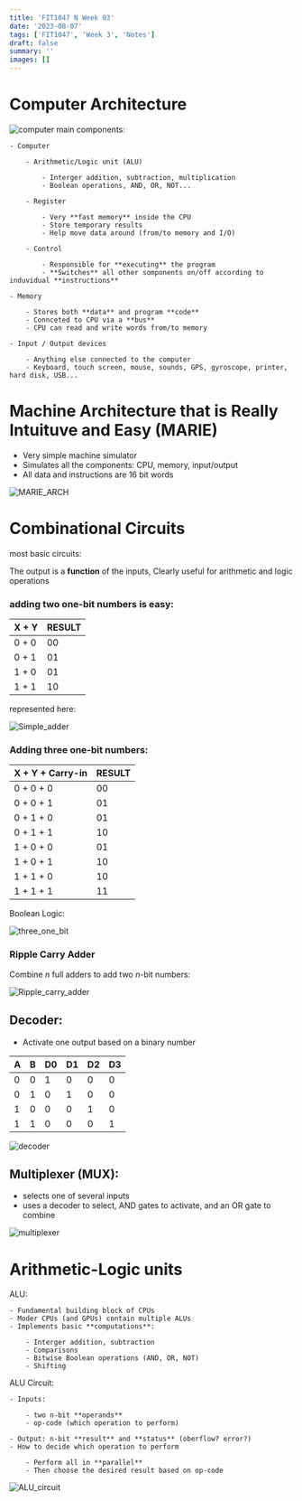 ```yaml
---
title: 'FIT1047 N Week 03'
date: '2023-08-07'
tags: ['FIT1047', 'Week 3', 'Notes']
draft: false
summary: ''
images: []
---
```


# Computer Architecture

![computer](/static/images/FIT1047/computer_arch01.jpg)
main components:

    - Computer

        - Arithmetic/Logic unit (ALU)

            - Interger addition, subtraction, multiplication
            - Boolean operations, AND, OR, NOT...

        - Register

            - Very **fast memory** inside the CPU
            - Store temporary results
            - Help move data around (from/to memory and I/O)

        - Control

            - Responsible for **executing** the program
            - **Switches** all other somponents on/off according to induvidual **instructions**

    - Memory

        - Stores both **data** and program **code**
        - Connceted to CPU via a **bus**
        - CPU can read and write words from/to memory

    - Input / Output devices

        - Anything else connected to the computer
        - Keyboard, touch screen, mouse, sounds, GPS, gyroscope, printer, hard disk, USB...

# Machine Architecture that is Really Intuituve and Easy (MARIE)

- Very simple machine simulator
- Simulates all the components: CPU, memory, input/output
- All data and instructions are 16 bit words

![MARIE_ARCH](/static/images/FIT1047/MARIE_arch01.jpg)

# Combinational Circuits

most basic circuits:

The output is a **function** of the inputs, Clearly useful for arithmetic and logic operations

### adding two one-bit numbers is easy:

| X + Y | RESULT |
| ----- | ------ |
| 0 + 0 | 00     |
| 0 + 1 | 01     |
| 1 + 0 | 01     |
| 1 + 1 | 10     |

represented here:

![Simple_adder](/static/images/FIT1047/Simple_Adder.jpg)

### Adding three one-bit numbers:

| X + Y + Carry-in | RESULT |
| ---------------- | ------ |
| 0 + 0 + 0        | 00     |
| 0 + 0 + 1        | 01     |
| 0 + 1 + 0        | 01     |
| 0 + 1 + 1        | 10     |
| 1 + 0 + 0        | 01     |
| 1 + 0 + 1        | 10     |
| 1 + 1 + 0        | 10     |
| 1 + 1 + 1        | 11     |

Boolean Logic:

![three_one_bit](/static/images/FIT1047/Three_one_bit.jpg)

### Ripple Carry Adder

Combine _n_ full adders to add two _n_-bit numbers:

![Ripple_carry_adder](/static/images/FIT1047/Ripple_carry_adder.jpg)

## Decoder:

- Activate one output based on a binary number

| A   | B   | D0  | D1  | D2  | D3  |
| --- | --- | --- | --- | --- | --- |
| 0   | 0   | 1   | 0   | 0   | 0   |
| 0   | 1   | 0   | 1   | 0   | 0   |
| 1   | 0   | 0   | 0   | 1   | 0   |
| 1   | 1   | 0   | 0   | 0   | 1   |

![decoder](/static/images/FIT1047/deconder.jpg)

## Multiplexer (MUX):

- selects one of several inputs
- uses a decoder to select, AND gates to activate, and an OR gate to combine

![multiplexer](/static/images/FIT1047/multiplexer.jpg)

# Arithmetic-Logic units

ALU:

    - Fundamental building block of CPUs
    - Moder CPUs (and GPUs) contain multiple ALUs
    - Implements basic **computations**:

        - Interger addition, subtraction
        - Comparisons
        - Bitwise Boolean operations (AND, OR, NOT)
        - Shifting

ALU Circuit:

    - Inputs:

        - two n-bit **operands**
        - op-code (which operation to perform)

    - Output: n-bit **result** and **status** (oberflow? error?)
    - How to decide which operation to perform

        - Perform all in **parallel**
        - Then choose the desired result based on op-code

![ALU_circuit](/static/images/FIT1047/ALU_circuit.jpg)
